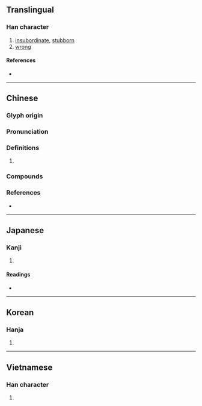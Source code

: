 {{character info}}
==Translingual==

===Han character===
{{Han char|rn=61|rad=心|as=04|sn=7|four=98040|canj=POJ|ids=⿰忄午}}

# [[insubordinate]], [[stubborn]]
# [[wrong]]

====References====
* {{Han ref|kx=0377.180|dkj=10358|dj=0705.040|hdz=42276.120|uh=5FE4|ud=24548|bh=CADE|bd=51934}}

----

==Chinese==
{{zh-forms}}

===Glyph origin===
{{Han etym}}
{{Han compound|心|午|t1=clothes|ls=psc|c1=s|c2=p}} 

===Pronunciation===
{{zh-pron
|m=wǔ
|m-s=
|c=ng5,ng6
|c-t=
|g=
|h=pfs=
|j=
|md=
|mn=
|mn-t=
|w=
|x=
|mc=y
|oc=y
|cat=
}}

===Definitions===
{{zh-hanzi}}

# {{rfdef|zh}}

===Compounds===
{{zh-der|不以為忤|乖忤|忤奴|忤慢|忤物|忤耳|忤視|忤逆|忤逆不孝|違忤}}

===References===
* {{R:yue:mfccd}}

----

==Japanese==

===Kanji===
{{ja-kanji|grade=|rs=心04}}

# {{rfdef|ja|sort=心04}}

====Readings====
* {{ja-readings
|goon=ぐ
|kanon=ご
|kun=さからう, もと-る}}

----

==Korean==

===Hanja===
{{ko-hanja|hangeul=오|eumhun=|rv=o|mr=o|y=o}}

# {{rfdef|ko|sort=心04}}

----

==Vietnamese==

===Han character===
{{vi-hantu|rs=心04|ngỗ}}

# {{rfdef|vi|sort=心04}}